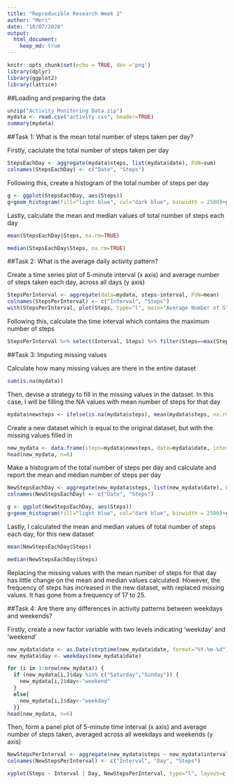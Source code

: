 ```yaml
---
title: "Reproducible Research Week 2"
author: "Meri"
date: "10/07/2020"
output: 
  html_document: 
    keep_md: true
---
```


```r
knitr::opts_chunk$set(echo = TRUE, dev ='png')
library(dplyr)
library(ggplot2)
library(lattice) 
```

##Loading and preparing the data

```r
unzip("Activity Monitoring Data.zip")
mydata <- read.csv("activity.csv", header=TRUE)
summary(mydata)
```

##Task 1: What is the mean total number of steps taken per day?

Firstly, caclulate the total number of steps taken per day
```r
StepsEachDay <- aggregate(mydata$steps, list(mydata$date), FUN=sum)
colnames(StepsEachDay) <- c("Date", "Steps")
```

Following this, create a histogram of the total number of steps per day
```r
g <- ggplot(StepsEachDay, aes(Steps))
g+geom_histogram(fill="light blue", col="dark blue", binwidth = 2500)+ggtitle("Total Number of Steps Per Day")+xlab("Steps")+ylab("Frequency")
```

Lastly, calculate the mean and median values of total number of steps each day
```r
mean(StepsEachDay$Steps, na.rm=TRUE)
```

```r
median(StepsEachDay$Steps, na.rm=TRUE)
```

##Task 2: What is the average daily activity pattern?

Create a time series plot of 5-minute interval (x axis) and average number of steps taken each day, across all days (y axis)
```r
StepsPerInterval <- aggregate(data=mydata, steps~interval, FUN=mean)
colnames(StepsPerInterval) <- c("Interval", "Steps")
with(StepsPerInterval, plot(Steps, type="l", main="Average Number of Steps per 5-minute Interval", xlab = "Time", ylab="Steps", col="red"))
```

Following this, calculate the time interval which contains the maximum number of steps
```r
StepsPerInterval %>% select(Interval, Steps) %>% filter(Steps==max(Steps))
```

##Task 3: Imputing missing values

Calculate how many missing values are there in the entire dataset
```r
sum(is.na(mydata))
```

Then, devise a strategy to fill in the missing values in the dataset. In this case, I will be filling the NA values with mean number of steps for that day
```r
mydata$newsteps <- ifelse(is.na(mydata$steps), mean(mydata$steps, na.rm=TRUE), mydata$steps)
```

Create a new dataset which is equal to the original dataset, but with the missing values filled in
```r
new_mydata <- data.frame(steps=mydata$newsteps, date=mydata$date, interval=mydata$interval)
head(new_mydata, n=6)
```

Make a histogram of the total number of steps per day and calculate and report the mean and median number of steps per day
```r
NewStepsEachDay <- aggregate(new_mydata$steps, list(new_mydata$date), FUN=sum)
colnames(NewStepsEachDay) <- c("Date", "Steps")

g <- ggplot(NewStepsEachDay, aes(Steps))
g+geom_histogram(fill="light blue", col="dark blue", binwidth = 2500)+ggtitle("Total Number of Steps Per Day")+xlab("Steps")+ylab("Frequency")
```

Lastly, I calculated the mean and median values of total number of steps each day, for this new dataset
```r
mean(NewStepsEachDay$Steps)
```

```r
median(NewStepsEachDay$Steps)
```
Replacing the missing values with the mean number of steps for that day has little change on the mean and median values calculated. However, the frequency of steps has increased in the new dataset, with replaced missing values. It has gone from a frequency of 17 to 25. 

##Task 4: Are there any differences in activity patterns between weekdays and weekends?

Firstly, create a new factor variable with two levels indicating 'weekday' and 'weekend'
```r
new_mydata$date <- as.Date(strptime(new_mydata$date, format="%Y-%m-%d"))
new_mydata$day <- weekdays(new_mydata$date)

for (i in 1:nrow(new_mydata)) {
  if (new_mydata[i,]$day %in% c("Saturday","Sunday")) {
    new_mydata[i,]$day<-"weekend"
  }
  else{
    new_mydata[i,]$day<-"weekday"
  }}
head(new_mydata, n=6)
```

Then, form a panel plot of 5-minute time interval (x axis) and average number of steps taken, averaged across all weekdays and weekends (y axis)
```r
NewStepsPerInterval <- aggregate(new_mydata$steps ~ new_mydata$interval + new_mydata$day, FUN=mean)
colnames(NewStepsPerInterval) <- c("Interval", "Day", "Steps")

xyplot(Steps ~ Interval | Day, NewStepsPerInterval, type="l", layout=c(1,2), xlab="Interval", ylab="Steps")
```